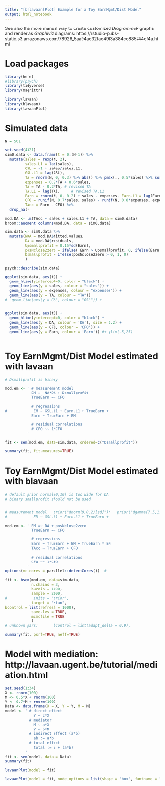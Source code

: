 ```yaml
---
title: "[b]lavaan[Plot] Example for a Toy EarnMgmt/Dist Model"
output: html_notebook
---
```


See also the more manual way to create customized *DiagrammeR* graphs and render as *Graphiviz* diagrams:
https://rstudio-pubs-static.s3.amazonaws.com/78926_5aa94ae32fae49f3a384ce885744ef4a.html

# Load packages
```r

library(here)
#library(psych)
library(tidyverse)
library(magrittr)

library(lavaan)
library(blavaan)
library(lavaanPlot)
```

# Simulated data
```r

N = 501

set.seed(4321)
sim0.data <- data.frame(t = 0:(N-1)) %>% 
  mutate(sales = rexp(N, 2), 
         sales.L1 = lag(sales), 
         GSL = -1 + sales/sales.L1,
         GSL.L1 = lag(GSL),
         TA = rnorm(N, 0, 0.3) %>% abs() %>% pmax(., 0.5*sales) %>% sort(), 
         expenses = 0.2*TA + 0.6*sales, 
         TA = TA - 0.2*TA, # revised TA
         TA.L1 = lag(TA),     # revised TA.L1     
         Earn = rnorm(N, 0, 0.2) + sales - expenses, Earn.L1 = lag(Earn),
         CFO = runif(N, 0.7*sales, sales) - runif(N, 0.8*expenses, expenses), 
         TAcc = Earn - CFO) %>% 
  drop_na()

mod.DA <- lm(TAcc ~ sales + sales.L1 + TA, data = sim0.data)
broom::augment_columns(mod.DA, data = sim0.data)

sim.data <- sim0.data %>% 
  mutate(NDA = mod.DA$fitted.values, 
         DA = mod.DA$residuals,
         Upsmallprofit = 0.15*sd(Earn),
         posNclose2zero = ifelse( Earn > Upsmallprofit, 0, ifelse(Earn < 0, 0, 1 - Earn/Upsmallprofit) ),
         Dsmallprofit = ifelse(posNclose2zero > 0, 1, 0) 
         )

psych::describe(sim.data)

ggplot(sim.data, aes(t)) +
  geom_hline(yintercept=0, color = "black") +
  geom_line(aes(y = sales, colour = "sales")) + 
  geom_line(aes(y = expenses, colour = "expenses")) + 
  geom_line(aes(y = TA, colour = "TA"))
#  geom_line(aes(y = GSL, colour = "GSL")) + 
  
  
ggplot(sim.data, aes(t)) +
  geom_hline(yintercept=0, color = "black") +
  geom_line(aes(y = DA, colour = 'DA'), size = 1.2) +
  geom_line(aes(y = CFO, colour = 'CFO')) +
  geom_line(aes(y = Earn, colour = 'Earn')) #+ ylim(-5,25)
  
```

# Toy EarnMgmt/Dist Model estimated with lavaan
```r

# Dsmallprofit is binary 

mod.em <- ' # measurement model
            EM =~ NA*DA + Dsmallprofit   
            TrueEarn =~ CFO

            # regressions
#            EM ~ GSL.L1 + Earn.L1 + TrueEarn +
            Earn ~ TrueEarn + EM

            # residual correlations
            # CFO ~~ 1*CFO 
          '

fit <- sem(mod.em, data=sim.data, ordered=c("Dsmallprofit"))

summary(fit, fit.measures=TRUE)

```

# Toy EarnMgmt/Dist Model estimated with blavaan
```r

# default prior normal(0,10) is too wide for DA
# binary smallprofit should not be used 


# measurement model   prior("dnorm(0,0.2)[sd]")*   prior("dgamma(7.5,1.0)")*
#            EM ~ GSL.L1 + Earn.L1 + TrueEarn +

mod.em <- ' EM =~ DA + posNclose2zero 
            TrueEarn =~ CFO

            # regressions
            Earn ~ TrueEarn + EM + TrueEarn * EM
            TAcc ~ TrueEarn + CFO
            
            # residual correlations
            CFO ~~ 1*CFO 
          '
options(mc.cores = parallel::detectCores())  # 

fit <- bsem(mod.em, data=sim.data, 
            n.chains = 3, 
            burnin = 1000, 
            sample = 2000, 
#            inits = "prior",
            target = "stan",
bcontrol = list(refresh = 1000),
            save.lvs = TRUE,
            mcmcfile = TRUE
            )
# unknown pars:       bcontrol = list(adapt_delta = 0.9),

summary(fit, psrf=TRUE, neff=TRUE)

```



# Model with mediation: http://lavaan.ugent.be/tutorial/mediation.html
```r
set.seed(1234)
X <- rnorm(100)
M <- 0.5*X + rnorm(100)
Y <- 0.7*M + rnorm(100)
Data <- data.frame(X = X, Y = Y, M = M)
model <- ' # direct effect
             Y ~ c*X
           # mediator
             M ~ a*X
             Y ~ b*M
           # indirect effect (a*b)
             ab := a*b
           # total effect
             total := c + (a*b)
         '
fit <- sem(model, data = Data)
summary(fit)

lavaanPlot(model = fit)

lavaanPlot(model = fit, node_options = list(shape = "box", fontname = "Helvetica"), edge_options = list(color = "grey"), coefs = F)

```